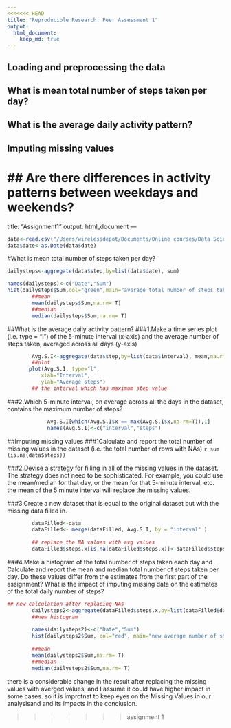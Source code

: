 ```yaml
---
<<<<<<< HEAD
title: "Reproducible Research: Peer Assessment 1"
output: 
  html_document:
    keep_md: true
---
```



## Loading and preprocessing the data



## What is mean total number of steps taken per day?



## What is the average daily activity pattern?



## Imputing missing values



## Are there differences in activity patterns between weekdays and weekends?
=======
title: "Assignment1"
output: html_document
---
```r
data<-read.csv("/Users/wirelessdepot/Documents/Online courses/Data Science/reproducible /Assignment 1/activity.csv")
data$date<-as.Date(data$date)
```
#What is mean total number of steps taken per day?
```r
dailysteps<-aggregate(data$step,by=list(data$date), sum)

names(dailysteps)<-c("Date","Sum")
hist(dailysteps$Sum,col="green",main="average total number of steps taken/Day", xlab="interval")
        ##mean
        mean(dailysteps$Sum,na.rm= T)
        ##median
        median(dailysteps$Sum,na.rm= T)
```
##What is the average daily activity pattern?
###1.Make a time series plot (i.e. type = "l") of the 5-minute interval (x-axis) and the average number of steps taken, averaged across all days (y-axis)
```r


        Avg.S.I<-aggregate(data$step,by=list(data$interval), mean,na.rm=T)
        ##plot
       plot(Avg.S.I, type="l",
           xlab="Interval", 
           ylab="Average steps")
        ## the interval which has maximum step value
```
###2.Which 5-minute interval, on average across all the days in the dataset, contains the maximum number of steps?
```r
            
             Avg.S.I[which(Avg.S.I$x == max(Avg.S.I$x,na.rm=T)),1]
             names(Avg.S.I)<-c("interval","steps")
```        
            
##Imputing missing values 
###1Calculate and report the total number of missing values in the dataset (i.e. the total number of rows with NAs)
         ```r
sum (is.na(data$steps))
```

###2.Devise a strategy for filling in all of the missing values in the dataset. The strategy does not need to be sophisticated. For example, you could use the mean/median for that day, or the mean for that 5-minute interval, etc.
the mean of the 5 minute interval will replace the missing values.

###3.Create a new dataset that is equal to the original dataset but with the missing data filled in.
```r

        dataFilled<-data
        dataFilled<- merge(dataFilled, Avg.S.I, by = "interval" )
  
        ## replace the NA values with avg values
        dataFilled$steps.x[is.na(dataFilled$steps.x)]<-dataFilled$steps.y   

```
###4.Make a histogram of the total number of steps taken each day and Calculate and report the mean and median total number of steps taken per day. Do these values differ from the estimates from the first part of the assignment? What is the impact of imputing missing data on the estimates of the total daily number of steps?

```r
## new calculation after replacing NAs 
        dailysteps2<-aggregate(dataFilled$steps.x,by=list(dataFilled$date), sum)
        ##new histogram
        
        names(dailysteps2)<-c("Date","Sum")
        hist(dailysteps2$Sum, col="red", main="new average number of steps taken/day",xlab="Interval")
        
        ##mean
        mean(dailysteps2$Sum,na.rm= T)
        ##median
        median(dailysteps2$Sum,na.rm= T)
```
there is a considerable change in the result after replacing the missing values with averged values, and I assume it could have higher impact in some cases. so it is improtnat to keep eyes on the Missing Values in our analysisand and its impacts in the conclusion.

>>>>>>> assignment 1
